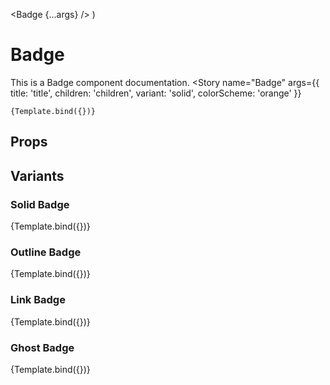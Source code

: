 
<Meta
  title="MDX/Components/Atoms/Badge"
  component={Badge}  
/>


  <Badge {...args} />
)

# Badge

This is a Badge component documentation.
<Canvas>
  <Story
    name="Badge"
    args={{
      title: 'title',
      children: 'children',
      variant: 'solid',
      colorScheme: 'orange'
    }}
  >
    {Template.bind({})}
  </Story>
</Canvas>


## Props

<ArgsTable
  story="Badge"
/>

## Variants

### Solid Badge

<Canvas>
  <Story
    name="Solid Badge"
    args={{
      title: 'solid',
      variant: 'solid',
    }}
  >
    {Template.bind({})}
  </Story>
</Canvas>

### Outline Badge

<Canvas>
  <Story
    name="Outline Badge"
    args={{
      title: 'outline',
      variant: 'outline',
    }}
  >
    {Template.bind({})}
  </Story>
</Canvas>

### Link Badge

<Canvas>
  <Story
    name="Link Badge"
    args={{
      title: 'link',
      variant: 'link',
    }}
  >
    {Template.bind({})}
  </Story>
</Canvas>

### Ghost Badge

<Canvas>
  <Story
    name="Ghost Badge"
    args={{
      title: 'ghost',
      variant: 'ghost',
    }}
  >
    {Template.bind({})}
  </Story>
</Canvas>


